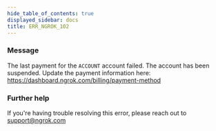 ```yaml
---
hide_table_of_contents: true
displayed_sidebar: docs
title: ERR_NGROK_102
---
```


### Message

The last payment for the `ACCOUNT` account failed.
The account has been suspended. Update the payment information here:
https://dashboard.ngrok.com/billing/payment-method

<ErrorDetails />

### Further help

If you're having trouble resolving this error, please reach out to [support@ngrok.com](mailto:support@ngrok.com?subject=Help%20with%20ERR_NGROK_102)
